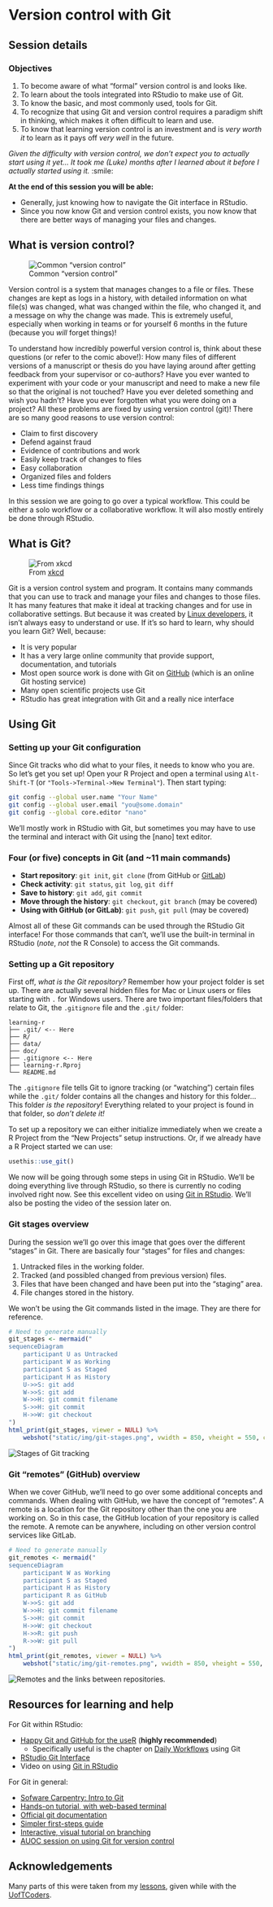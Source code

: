 # Version control with Git {#git}

## Session details

### Objectives

1. To become aware of what "formal" version control is and looks like.
1. To learn about the tools integrated into RStudio to make use of Git.
1. To know the basic, and most commonly used, tools for Git.
1. To recognize that using Git and version control requires a paradigm shift in 
thinking, which makes it often difficult to learn and use. 
1. To know that learning version control is an investment and is *very worth it*
to learn as it pays off *very well* in the future.

*Given the difficulty with version control, we don't expect you to actually start
using it yet... It took me (Luke) months after I learned about it before I
actually started using it.* :smile:

**At the end of this session you will be able:**

- Generally, just knowing how to navigate the Git interface in RStudio.
- Since you now know Git and version control exists, you now know that there
are better ways of managing your files and changes.

## What is version control?

![Common "version control"](/img/phd-comics-versions-small.jpg)

Version control is a system that manages changes to a file or files. These
changes are kept as logs in a history, with detailed information on what file(s)
was changed, what was changed within the file, who changed it, and a message on
why the change was made.  This is extremely useful, especially when working in
teams or for yourself 6 months in the future (because you *will* forget things)!

To understand how incredibly powerful version control is, think about
these questions (or refer to the comic above!): How many files of different
versions of a manuscript or thesis do you have laying around after getting
feedback from your supervisor or co-authors? Have you ever wanted to experiment
with your code or your manuscript and need to make a new file so that the
original is not touched? Have you ever deleted something and wish you hadn't?
Have you ever forgotten what you were doing on a project?  All these problems
are fixed by using version control (git)! There are so many good reasons to use
version control:

- Claim to first discovery
- Defend against fraud
- Evidence of contributions and work
- Easily keep track of changes to files
- Easy collaboration
- Organized files and folders
- Less time findings things

In this session we are going to go over a typical workflow. This could be either
a solo workflow or a collaborative workflow. It will also mostly entirely be
done through RStudio.

## What is Git?

![From [xkcd](https://xkcd.com/1597/)](/img/xkcd-git.png)

Git is a version control system and program. It contains many commands that you
can use to track and manage your files and changes to those files. It has many
features that make it ideal at tracking changes and for use in collaborative
settings. But because it was created by [Linux developers](https://en.wikipedia.org/wiki/Linus_Torvalds),
it isn't always easy to understand or use. If it's so hard to learn, why should
you learn Git? Well, because:

- It is very popular
- It has a very large online community that provide support, documentation, and
tutorials
- Most open source work is done with Git on [GitHub] (which is an online Git
hosting service)
- Many open scientific projects use Git
- RStudio has great integration with Git and a really nice interface

[GitHub]: https://github.com/

## Using Git

### Setting up your Git configuration

Since Git tracks who did what to your files, it needs to know who you are. So
let's get you set up! Open your R Project and open a terminal using `Alt-Shift-T`
(or `"Tools->Terminal->New Terminal"`). Then start typing:

```bash
git config --global user.name "Your Name"
git config --global user.email "you@some.domain"
git config --global core.editor "nano"
```

We'll mostly work in RStudio with Git, but sometimes you may have to use the 
terminal and interact with Git using the [nano] text editor.

### Four (or five) concepts in Git (and ~11 main commands)

- **Start repository**: `git init`, `git clone` (from GitHub or [GitLab])
- **Check activity**: `git status`, `git log`, `git diff`
- **Save to history**: `git add`, `git commit`
- **Move through the history**: `git checkout`, `git branch` (may be covered)
- **Using with GitHub (or GitLab)**: `git push`, `git pull` (may be covered)

[GitLab]: https://gitlab.com/

Almost all of these Git commands can be used through the RStudio Git interface!
For those commands that can't, we'll use the built-in terminal in RStudio
(*note*, *not* the R Console) to access the Git commands.

### Setting up a Git repository

First off, *what is the Git repository?* Remember how your project folder is set
up. There are actually several hidden files for Mac or Linux users or files
starting with `.` for Windows users. There are two important files/folders that
relate to Git, the `.gitignore` file and the `.git/` folder:

```
learning-r
├── .git/ <-- Here
├── R/
├── data/
├── doc/
├── .gitignore <-- Here
├── learning-r.Rproj
└── README.md
```

The `.gitignore` file tells Git to ignore tracking (or "watching") certain files
while the `.git/` folder contains all the changes and history for this folder...
This folder *is the repository*! Everything related to your project is found in 
that folder, so *don't delete it!*

To set up a repository we can either initialize immediately when we create a R
Project from the "New Projects" setup instructions. Or, if we already have a
R Project started we can use:

```r
usethis::use_git()
```

We now will be going through some steps in using Git in RStudio. We'll be doing
everything live through RStudio, so there is currently no coding involved right
now. See this excellent video on using [Git in RStudio]. We'll also be posting
the video of the session later on.

### Git stages overview

During the session we'll go over this image that goes over the different
"stages" in Git. There are basically four "stages" for files and changes:

1. Untracked files in the working folder.
2. Tracked (and possibled changed from previous version) files.
3. Files that have been changed and have been put into the "staging" area.
4. File changes stored in the history.

We won't be using the Git commands listed in the image. They are there for
reference.

```r
# Need to generate manually
git_stages <- mermaid("
sequenceDiagram
    participant U as Untracked
    participant W as Working
    participant S as Staged
    participant H as History
    U->>S: git add
    W->>S: git add
    W->>H: git commit filename
    S->>H: git commit
    H->>W: git checkout
") 
html_print(git_stages, viewer = NULL) %>% 
    webshot("static/img/git-stages.png", vwidth = 850, vheight = 550, cliprect = "viewport")
```

<img src="/img/git-stages.png" alt="Stages of Git tracking" />
 
### Git "remotes" (GitHub) overview

When we cover GitHub, we'll need to go over some additional concepts and
commands. When dealing with GitHub, we have the concept of "remotes". A remote
is a location for the Git repository other than the one you are working on. So 
in this case, the GitHub location of your repository is called the remote. A
remote can be anywhere, including on other version control services like GitLab.

```r
# Need to generate manually
git_remotes <- mermaid("
sequenceDiagram
    participant W as Working
    participant S as Staged
    participant H as History
    participant R as GitHub
    W->>S: git add
    W->>H: git commit filename
    S->>H: git commit
    H->>W: git checkout
    H->>R: git push
    R->>W: git pull
") 
html_print(git_remotes, viewer = NULL) %>% 
    webshot("static/img/git-remotes.png", vwidth = 850, vheight = 550, cliprect = "viewport")
```

<img src="/img/git-remotes.png" alt="Remotes and the links between repositories." />

## Resources for learning and help

For Git within RStudio:

- [Happy Git and GitHub for the useR](http://happygitwithr.com/) (**highly recommended**)
    - Specifically useful is the chapter on [Daily Workflows](https://happygitwithr.com/repeated-amend.html) using Git
- [RStudio Git Interface](https://support.rstudio.com/hc/en-us/articles/200532077-Version-Control-with-Git-and-SVN)
- Video on using [Git in RStudio]

[Git in RStudio]: https://www.rstudio.com/resources/webinars/rstudio-essentials-webinar-series-managing-part-2/

For Git in general:

- [Sofware Carpentry: Intro to Git](https://swcarpentry.github.io/git-novice/)
- [Hands-on tutorial, with web-based terminal](https://try.github.io/levels/1/challenges/1)
- [Official git documentation](https://git-scm.com/doc)
- [Simpler first-steps guide](https://rogerdudler.github.io/git-guide/)
- [Interactive, visual tutorial on branching](https://pcottle.github.io/learnGitBranching/)
- [AUOC session on using Git for version control](https://au-oc.github.io/content/intro-git.html)

## Acknowledgements

Many parts of this were taken from my [lessons](https://uoftcoders.github.io/studyGroup/lessons/git/intro/lesson/),
given while with the [UofTCoders](https://uoftcoders.github.io/studyGroup/).
